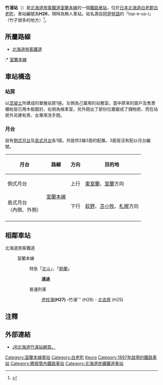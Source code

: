 {{日本車站資訊
|公司色     = #2cb431
|站名       = 竹浦站
|圖片       = JR Muroran-Main-Line Takeura Station building.jpg
|pxl        = 
|圖片說明   = 竹浦站全貌（2017年9月）
|日文原名   = 竹浦
|平假名     = たけうら
|羅馬拼音   = Takeura
|副站名     = 
|電報略號   = タケ
|車站編號   = {{車站編號c|#0072bc|H26}}
|所屬公司   = [[北海道旅客鐵道|北海道旅客鐵道]]（JR北海道）
|所在地     = [[北海道|北海道]][[白老郡|白老郡]][[白老町|白老町]]字竹浦
|啟用年月日 = 1897年2月16日
|車站構造   = [[地面車站|地面車站]]
|月台配置   = 2面3線
|上下車人次 = 
|統計年度   = 
|所屬路線   = {{Color|#0072bc|■}}室蘭本線
|前一站     = H27 [[登別站|登別]]
|前一站距離 = 4.8
|後一站距離 = 2.8
|後一站     = [[北吉原站|北吉原]] H25
|距離       = 102.9
|起站       = [[長萬部站|長萬部]]
|備註       = 無人站
}}
'''竹浦站'''（{{jpn|j=竹浦駅|hg=たけうらえき|rm=Takeura eki|f=y}}）是[[北海道旅客鐵道|北海道旅客鐵道]][[室蘭本線|室蘭本線]]的一個[[鐵路車站|鐵路車站]]，位於[[日本|日本]][[北海道|北海道]][[白老郡|白老郡]][[白老町|白老町]]，車站編號為'''H26'''，現時為無人車站。站名源自[[阿伊努語|阿伊努語]]的「top-e-us-i」（竹子很多的地方）<ref>{{Cite web|url=http://www.pref.hokkaido.lg.jp/ks/ass/grp/7180P.pdf|title=アイヌ語地名リスト|accessdate=2020-08-19|author=北海道庁|date=|publisher=北海道庁|archive-date=2018-04-17|archive-url=https://web.archive.org/web/20180417012350/http://www.pref.hokkaido.lg.jp/ks/ass/grp/7180P.pdf|dead-url=no}}</ref>。

==所屬路線==
*[[北海道旅客鐵道|北海道旅客鐵道]]
:*{{RailwayLineColor|#0072bc|■}} [[室蘭本線|室蘭本線]]

==車站構造==
===站房===
以[[混凝土|混凝土]]所建成的單層站房1座。左側為己棄用的站務室，當中原來的窗戶及售票櫃枱皆已用木板圍封，右側為候車室，另外間出了部份位置變成了儲物房。而在站房外另建有男、女專用洗手間。

===月台===
設有[[側式月台|側式月台]]及[[島式月台|島式月台]]各1個，共提供2線3面的配置。3面皆沒有配以月台編號。

{| class="wikitable"
|-
!月台!!路線!!方向!!目的地
|-
!側式月台
|rowspan=2|{{Color|#0072bc|■}} [[室蘭本線|室蘭本線]]
|上行
|[[東室蘭站|東室蘭]]、[[室蘭站|室蘭]]方向
|-
!島式月台<br>（內側、外側）
|下行
|[[萩野站|萩野]]、[[苫小牧站|苫小牧]]、[[札幌站|札幌]]方向
|-
|}

== 相鄰車站 ==
;北海道旅客鐵道
:{{RailwayLineColor|#0072bc|■}} 室蘭本線
::特急「[[北斗號列車|北斗]]」、「[[鈴蘭號列車|鈴蘭]]」
:::'''通過'''
::普通列車
:::[[虎杖濱站|虎杖濱]]''' (H27) - '''竹浦''' (H26) - [[北吉原站|北吉原]] (H25)

==注釋==
{{reflist}}

==外部連結==
* [https://www.jrhokkaido.co.jp/network/station/station.html#4323 JR北海道竹浦站網頁。] {{Wayback|url=https://www.jrhokkaido.co.jp/network/station/station.html#4323 |date=20200815121259 }}{{ja}}
{{DEFAULTSORT:Takeura}}
{{commonscat|Takeura Station}}
{{室蘭本線2}}
[[Category:室蘭本線車站|Category:室蘭本線車站]]
[[Category:白老町|Category:白老町]]
[[Category:日本鐵路車站_Ta|Keura]]
[[Category:1897年啟用的鐵路車站|Category:1897年啟用的鐵路車站]]
[[Category:膽振管內鐵路車站|Category:膽振管內鐵路車站]]
[[Category:北海道炭礦鐵道車站|Category:北海道炭礦鐵道車站]]